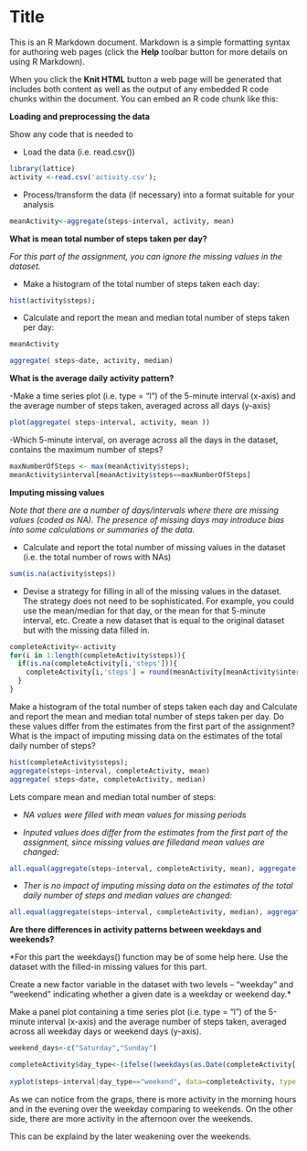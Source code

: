 Title
========================================================

This is an R Markdown document. Markdown is a simple formatting syntax for authoring web pages (click the **Help** toolbar button for more details on using R Markdown).

When you click the **Knit HTML** button a web page will be generated that includes both content as well as the output of any embedded R code chunks within the document. You can embed an R code chunk like this:


**Loading and preprocessing the data**

Show any code that is needed to

- Load the data (i.e. read.csv())
```r
library(lattice)
activity <-read.csv('activity.csv');
```

- Process/transform the data (if necessary) into a format suitable for your analysis

```r
meanActivity<-aggregate(steps~interval, activity, mean)
```
**What is mean total number of steps taken per day?**

*For this part of the assignment, you can ignore the missing values in the dataset.*

- Make a histogram of the total number of steps taken each day:
```r
hist(activity$steps);
```


- Calculate and report the mean and median total number of steps taken per day:
```r
meanActivity
```

```r
aggregate( steps~date, activity, median)
```


**What is the average daily activity pattern?**

-Make a time series plot (i.e. type = "l") of the 5-minute interval (x-axis) and the average number of steps taken, averaged across all days (y-axis)
```r
plot(aggregate( steps~interval, activity, mean ))
```

-Which 5-minute interval, on average across all the days in the dataset, contains the maximum number of steps?

```r

maxNumberOfSteps <- max(meanActivity$steps);
meanActivity$interval[meanActivity$steps==maxNumberOfSteps]
```

**Imputing missing values**

*Note that there are a number of days/intervals where there are missing values (coded as NA). The presence of missing days may introduce bias into some calculations or summaries of the data.*

- Calculate and report the total number of missing values in the dataset (i.e. the total number of rows with NAs)

```r
sum(is.na(activity$steps))
```

- Devise a strategy for filling in all of the missing values in the dataset. The strategy does not need to be sophisticated. For example, you could use the mean/median for that day, or the mean for that 5-minute interval, etc.
Create a new dataset that is equal to the original dataset but with the missing data filled in.
```r
completeActivity<-activity
for(i in 1:length(completeActivity$steps)){
  if(is.na(completeActivity[i,'steps'])){
    completeActivity[i,'steps'] = round(meanActivity[meanActivity$interval == completeActivity[i,'interval'],'steps'])
  }
}
```


Make a histogram of the total number of steps taken each day and Calculate and report the mean and median total number of steps taken per day. Do these values differ from the estimates from the first part of the assignment? What is the impact of imputing missing data on the estimates of the total daily number of steps?

```r
hist(completeActivity$steps);
aggregate(steps~interval, completeActivity, mean)
aggregate( steps~date, completeActivity, median)
```

Lets compare mean and median total number of steps:

- *NA values were filled with mean values for missing periods*

- *Inputed values does differ from the estimates from the first part of the assignment, since missing values are filledand mean values are changed:*
```r
all.equal(aggregate(steps~interval, completeActivity, mean), aggregate(steps~interval, activity, mean))
```

- *Ther is no impact of imputing missing data on the estimates of the total daily number of steps and median values are changed:*
```r
all.equal(aggregate(steps~interval, completeActivity, median), aggregate(steps~interval, activity, median))
```


**Are there differences in activity patterns between weekdays and weekends?**

*For this part the weekdays() function may be of some help here. Use the dataset with the filled-in missing values for this part.

Create a new factor variable in the dataset with two levels – “weekday” and “weekend” indicating whether a given date is a weekday or weekend day.*

Make a panel plot containing a time series plot (i.e. type = "l") of the 5-minute interval (x-axis) and the average number of steps taken, averaged across all weekday days or weekend days (y-axis). 

```r
weekend_days<-c("Saturday","Sunday")

completeActivity$day_type<-(ifelse((weekdays(as.Date(completeActivity[,'date'])) %in% weekend_days), 'weekend','weekday'))
                            
xyplot(steps~interval|day_type=="weekend", data=completeActivity, type = "l")                            
```

As we can notice from the graps, there is more activity in the morning hours and in the evening over the weekday comparing to weekends. On the other side, there are more activity in the afternoon over the weekends. 

This can be explaind by the later weakening over the weekends.


